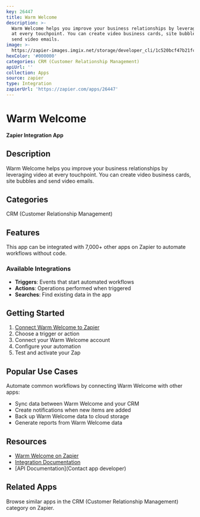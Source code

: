 ```yaml
---
key: 26447
title: Warm Welcome
description: >-
  Warm Welcome helps you improve your business relationships by leveraging video
  at every touchpoint. You can create video business cards, site bubbles and
  send video emails.
image: >-
  https://zapier-images.imgix.net/storage/developer_cli/1c520bcf47b21fc7cb9467d4a6bf5a9b.png?auto=format%2Ccompress&ixlib=python-3.0.0&q=50
hexColor: '#000000'
categories: CRM (Customer Relationship Management)
apiUrl: ''
collection: Apps
source: zapier
type: Integration
zapierUrl: 'https://zapier.com/apps/26447'
---
```

# Warm Welcome

**Zapier Integration App**

## Description

Warm Welcome helps you improve your business relationships by leveraging video at every touchpoint. You can create video business cards, site bubbles and send video emails.

## Categories

CRM (Customer Relationship Management)

## Features

This app can be integrated with 7,000+ other apps on Zapier to automate workflows without code.

### Available Integrations

- **Triggers**: Events that start automated workflows
- **Actions**: Operations performed when triggered
- **Searches**: Find existing data in the app

## Getting Started

1. [Connect Warm Welcome to Zapier](https://zapier.com/apps/26447)
2. Choose a trigger or action
3. Connect your Warm Welcome account
4. Configure your automation
5. Test and activate your Zap

## Popular Use Cases

Automate common workflows by connecting Warm Welcome with other apps:

- Sync data between Warm Welcome and your CRM
- Create notifications when new items are added
- Back up Warm Welcome data to cloud storage
- Generate reports from Warm Welcome data

## Resources

- [Warm Welcome on Zapier](https://zapier.com/apps/26447)
- [Integration Documentation](https://zapier.com/apps/26447/integrations)
- [API Documentation](Contact app developer)

## Related Apps

Browse similar apps in the CRM (Customer Relationship Management) category on Zapier.

